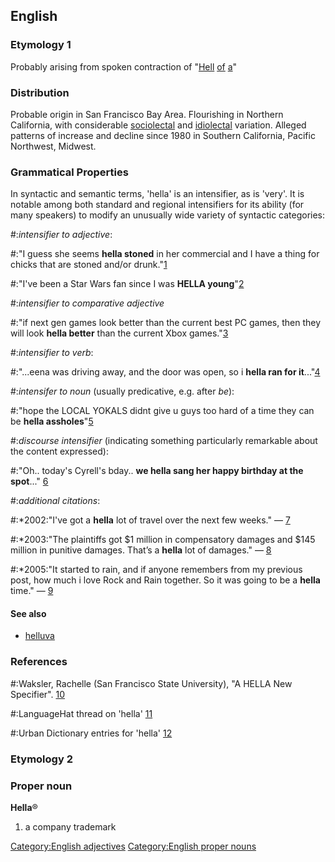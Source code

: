 == English ==
=== Etymology 1 ===
Probably arising from spoken contraction of "[[Hell]] [[of]] [[a]]"

=== Distribution ===

Probable origin in San Francisco Bay Area.  Flourishing in Northern California, with considerable [[sociolectal]] and [[idiolectal]] variation.   Alleged patterns of increase and decline since 1980 in Southern California, Pacific Northwest, Midwest.

=== Grammatical Properties ===
[[Category:English adjectives]]
In syntactic and semantic terms, 'hella' is an intensifier, as is 'very'.  It is notable among both standard and regional intensifiers for its ability (for many speakers) to modify an unusually wide variety of syntactic categories:

#:''intensifier to adjective'':
#:"I guess she seems '''hella stoned''' in her commercial and I have a thing for chicks that are stoned and/or drunk."[http://www.davezdyrko.com/babes/120902.html]
#:"I've been a Star Wars fan since I was '''HELLA young'''"[http://www.xanga.com/home.aspx?user=krazychowmein]

#:''intensifier to comparative adjective''
#:"if next gen games look better than the current best PC games, then they will look '''hella better''' than the current Xbox games."[http://www.xboxaddict.com/forums/archive/index.php/t-69399.html]

#:''intensifier to verb'':
#:"...eena was driving away, and the door was open, so i '''hella ran for it'''..."[http://www.nutang.com/bliss/weblog/covered_in_rain10/&exhume=5]

#:''intensifer to noun'' (usually predicative, e.g. after ''be''):
#:"hope the LOCAL YOKALS didnt give u guys too hard of a time they can be '''hella assholes'''"[http://hardcoreforthepeople.com/forum/viewtopic.php?p=23345&sid=a5da5aff2c41b1f07b9c939a4239d46b]

#:''discourse intensifier'' (indicating something particularly remarkable about the content expressed):
#:"Oh.. today's Cyrell's bday.. '''we hella sang her happy birthday at the spot'''..." [http://www.xanga.com/home.aspx?user=jtljc_RG]

#:''additional citations'':
#:*2002:"I've got a '''hella''' lot of travel over the next few weeks." &mdash; [http://www.coffeekid.com/cafetalk/09-19-2002]
#:*2003:"The plaintiffs got $1 million in compensatory damages and $145 million in punitive damages.  That’s a '''hella''' lot of damages." &mdash; [http://lawschool.mikeshecket.com/civpro/11-10-03.htm]
#:*2005:"It started to rain, and if anyone remembers from my previous post, how much i love Rock and Rain together. So it was going to be a '''hella''' time." &mdash; [http://www.insidepulse.com/ubbthreads/showflat.php?Cat=&Number=49998&Main=36997]

==== See also ====
* [[helluva]]

=== References ===

#:Waksler, Rachelle (San Francisco State University), "A HELLA New Specifier". [http://ling.ucsc.edu/Jorge/waksler.html]
#:LanguageHat thread on 'hella' [http://www.languagehat.com/archives/000541.php]
#:Urban Dictionary entries for 'hella' [http://www.urbandictionary.com/define.php?term=hella]

=== Etymology 2 ===
{{etystub}}
=== Proper noun ===
[[Category:English proper nouns]]
'''Hella'''&reg;
# a company trademark